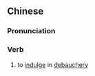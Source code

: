 {{also|纵欲|縱慾}}
==Chinese==
{{zh-forms|s=纵欲|t2=縱慾}}

===Pronunciation===
{{zh-pron
|m=zòngyù
|c=zung3 juk6
|mn=qz,xm,zz:chhiòng-io̍k
|cat=v
}}

===Verb===
{{zh-verb}}

# to [[indulge]] in [[debauchery]]